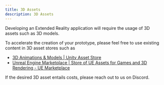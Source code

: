 ```yaml
---
title: 3D Assets
description: 3D Assets
---
```


<PageDescription>

Developing an Extended Reality application will require the usage of 3D assets such as 3D models.

</PageDescription>




<CoverImage />


To accelerate the creation of your prototype, please feel free to use existing content in 3D asset stores such as

- [3D Animations & Models | Unity Asset Store](https://assetstore.unity.com/3d)
- [Unreal Engine Marketplace | Store of UE Assets for Games and 3D Rendering - UE Marketplace](https://www.unrealengine.com/marketplace/en-US/store)

If the desired 3D asset entails costs, please reach out to us on Discord.
